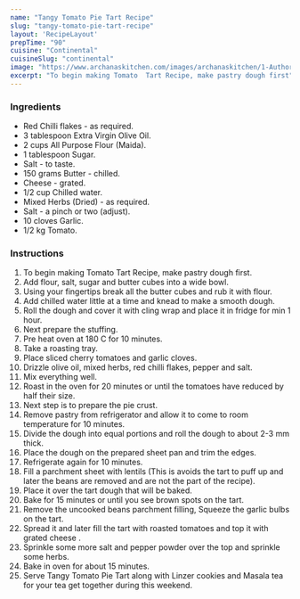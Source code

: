---
name: "Tangy Tomato Pie Tart Recipe"
slug: "tangy-tomato-pie-tart-recipe"
layout: 'RecipeLayout'
prepTime: "90"
cuisine: "Continental"
cuisineSlug: "continental"
image: "https://www.archanaskitchen.com/images/archanaskitchen/1-Author/Smitha-Kalluraya/Tangy_Tomato_Pie_Tart.jpg"
excerpt: "To begin making Tomato  Tart Recipe, make pastry dough first"
---

### Ingredients

- Red Chilli flakes - as required.
- 3 tablespoon Extra Virgin Olive Oil.
- 2 cups All Purpose Flour (Maida).
- 1 tablespoon Sugar.
- Salt - to taste.
- 150 grams Butter - chilled.
- Cheese - grated.
- 1/2 cup Chilled water.
- Mixed Herbs (Dried) - as required.
- Salt - a pinch or two (adjust).
- 10 cloves Garlic.
- 1/2 kg Tomato.

### Instructions

1. To begin making Tomato  Tart Recipe, make pastry dough first.
1. Add flour, salt, sugar and butter cubes into a wide bowl.
1. Using your fingertips break all the butter cubes and rub it with flour.
1. Add chilled water little at a time and knead to make a smooth dough.
1. Roll the dough and cover it with cling wrap and place it in fridge for min 1 hour.
1. Next prepare the stuffing.
1. Pre heat oven at 180 C for 10 minutes.
1. Take a roasting tray.
1. Place sliced cherry tomatoes and garlic cloves.
1. Drizzle olive oil, mixed herbs, red chilli flakes, pepper and salt.
1. Mix everything well.
1. Roast in the oven for 20 minutes or until the tomatoes have reduced by half their size.
1. Next step is to prepare the pie crust.
1. Remove pastry from refrigerator and allow it to come to room temperature for 10 minutes.
1. Divide the dough into equal portions and roll the dough to about 2-3 mm thick.
1. Place the dough on the prepared sheet pan and trim the edges.
1. Refrigerate again for 10 minutes.
1. Fill a parchment sheet with lentils (This is avoids the tart to puff up and later the beans are removed and are not the part of the recipe).
1. Place it over the tart dough that will be baked.
1. Bake for 15 minutes or until you see brown spots on the tart.
1. Remove the uncooked beans parchment filling, Squeeze the garlic bulbs on the tart.
1. Spread it and later fill the tart with roasted tomatoes and top it with grated cheese .
1. Sprinkle some more salt and pepper powder over the top and sprinkle some herbs.
1. Bake in oven for about 15 minutes.
1. Serve Tangy Tomato Pie Tart along with Linzer cookies and Masala tea for your tea get together during this weekend.
